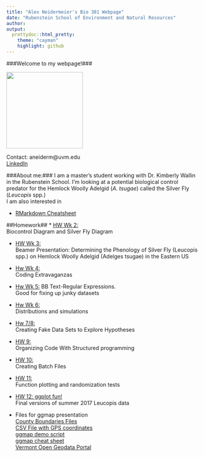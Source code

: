 ```yaml
---
title: "Alex Neidermeier's Bio 381 Webpage"
date: "Rubenstein School of Environment and Natural Resources"
author: 
output: 
  prettydoc::html_pretty:
    theme: "cayman"
    highlight: github
---
```

###Welcome to my webpage!###
<p align="center">
<img src="Zoltar.jpeg" width="200" height="200" />

Contact: aneiderm@uvm.edu \
[LinkedIn](www.linkedin.com/in/alex-neidermeier)


###About me:### 
I am a master's student working with Dr. Kimberly Wallin in the Rubenstein School.  I'm looking at a potential biological control predator for the Hemlock Woolly Adelgid (*A. tsugae*) called the Silver Fly (*Leucopis* spp.)  
I am also interested in 


* [RMarkdown Cheatsheet](https://www.rstudio.com/wp-content/uploads/2015/02/rmarkdown-cheatsheet.pdf) 

##Homework##
* [HW Wk 2:](Graphs_for_wk_2.html) \
  Biocontrol Diagram and Silver Fly Diagram

* [HW Wk 3:](PractivePresentation.pdf) \
Beamer Presentation: Determining the Phenology of Silver Fly (Leucopis spp.) on Hemlock Woolly Adelgid (Adelges tsugae) in the Eastern US

* [Hw Wk 4:](HW4.html) \
 Coding Extravaganzas

* [Hw Wk 5:](HW_5.html)
     BB Text-Regular Expressions. \
     Good for fixing up junky datasets 
    
* [Hw Wk 6:](HW6.html) \
Distributions and simulations

* [Hw 7/8:](HW7.html) \
Creating Fake Data Sets to Explore Hypotheses

* [HW 9:](HW9.html) \
Organizing Code With Structured programming

* [HW 10:](HW10_1.html) \
Creating Batch Files

* [HW 11:](HW11.html) \
Function plotting and randomization tests

* [HW 12: ggplot fun!](HW12.html)\
Final versions of summer 2017 Leucopis data

* Files for ggmap presentation \
  [County Boundaries Files](County boundaries copy/CountyBoundaries.zip)\
  [CSV File with GPS coordinates](GPS_coords.csv)\
  [ggmap demo script](gg_map_finalscript.R)\
  [ggmap cheat sheet](https://www.nceas.ucsb.edu/~frazier/RSpatialGuides/ggmap/ggmapCheatsheet.pdf)\
  [Vermont Open Geodata Portal](http://geodata.vermont.gov/)\
  


